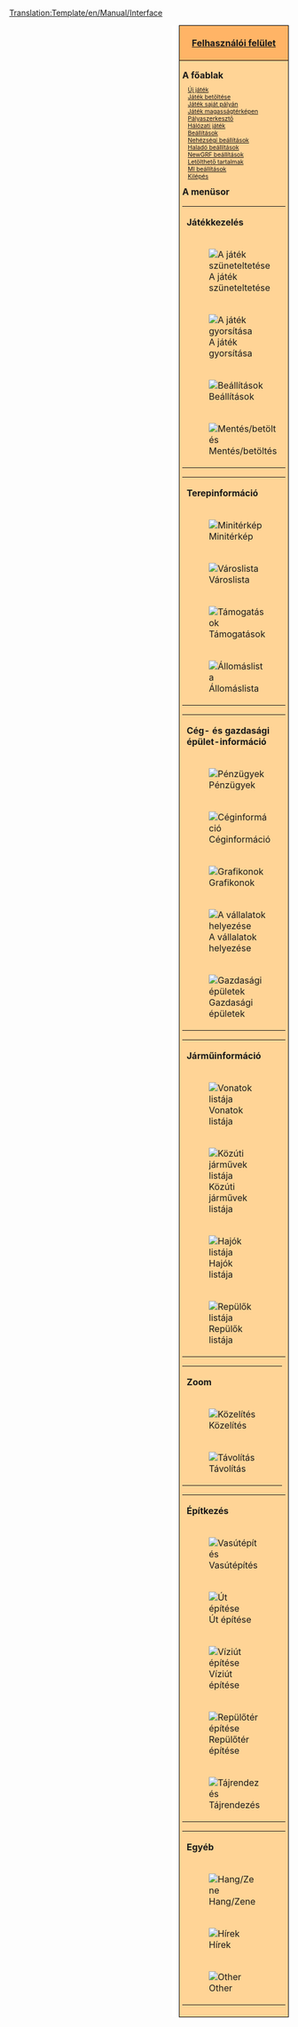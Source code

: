 <noinclude>[[Translation:Template/en/Manual/Interface]]</noinclude><noinclude></noinclude>
<div style="float:right; padding-left:12px; background:#ffffff;">
<div style="border:1px solid #000000; background:#ffb466; padding:5px; -moz-border-radius-topleft:5px; -moz-border-radius-topright:5px; font-size: 12pt;">
<center><strong><font size="3">[[hu/Manual/Felhasználói felület|Felhasználói felület]]</font></strong></center>
</div>
<div style="border:1px solid black; border-top-width: 0px; background:#ffd496; padding:5px; -moz-border-radius-bottomleft:5px; -moz-border-radius-bottomright:8px; font-size: 8pt;">

<div style="width: 186px">
<font size="3">'''A főablak'''</font>
<div style="margin-left:10px;">
[[hu/Manual/Új játék|Új játék]]<br />
[[hu/Archive/Manual/Játékmentés|Játék betöltése]]<br />
[[hu/Archive/Manual/Saját pálya|Játék saját pályán]]<br />
[[hu/Manual/Magasságtérkép|Játék magasságtérképen]]<br />
[[hu/Manual/Pályaszerkesztő|Pályaszerkesztő]]<br />
[[hu/Manual/Hálózati játék|Hálózati játék]]<br />
[[hu/Manual/Beállítások|Beállítások]]<br />
[[hu/Nehézségi beállítások|Nehézségi beállítások]]<br />
[[hu/Haladó beállítások|Haladó beállítások]]<br />
[[hu/NewGRF beállítások|NewGRF beállítások]]<br />
[[hu/Online tartalom|Letölthető tartalmak]]<br />
[[hu/MI beállítások|MI beállítások]]<br />
[[hu/Kilépés|Kilépés]]<br />
</div>
</div>

<div style="width: 186px">
<font size="3">'''A menüsor'''</font><br />

{| style="background:#ffd496;"
|colspan=2| '''Játékkezelés'''
|- valign="top"
|[[File:en/Manual/Pause button.png|A játék szüneteltetése]]
|⇒ [[hu/Szünet|Szünet]]
|- valign="top"
|[[File:en/Manual/Fast Forward button.png|A játék gyorsítása]] 
|⇒ [[hu/A játék gyorsítása|A játék gyorsítása]]
|- valign="top"
|[[File:en/Manual/Options button.png|Beállítások]]
|⇒ [[hu/Manual/Beállítások|Beállítások]] &middot; [[hu/Nehézségi beállítások|Nehézségi beállítások]] &middot; [[hu/Haladó beállítások|Haladó beállítások]] &middot; [[hu/MI beállítások|MI beállítások]] &middot; [[hu/NewGRF beállítások|NewGRF beállítások]] &middot; [[hu/Manual/Átlátszósági beállítások|Átlátszósági beállítások]]
|- valign="top"
|[[File:en/Manual/Save Load button.png|Mentés/betöltés]]
|⇒ [[hu/Archive/Manual/Játékmentés|A játék mentése]] &middot; [[hu/Játék betöltése|Játék betöltése]] &middot; [[hu/Kilépés a játékból|Kilépés a játékból]] &middot; [[hu/Kilépés|Kilépés]]
|}
{| style="background:#ffd496;"
|colspan=2| '''Terepinformáció'''
|- valign="top"
|[[File:en/Manual/Minimap button.png|Minitérkép]]
|⇒ [[hu/Világtérkép|Világtérkép]] &middot; [[hu/Extra látkép|Extra látkép]] &middot; [[hu/Feliratok listája|Feliratok listája]]
|- valign="top"
|[[File:en/Manual/Town directory button.png|Városlista]]
|⇒ [[hu/Városlista|Városlista]]
|- valign="top"
|[[File:en/Manual/Subsidies button.png|Támogatások]]
|⇒ [[hu/Támogatások|Támogatások]]
|- valign="top"
|[[File:en/Manual/Station list button.png|Állomáslista]]
|⇒ [[hu/Állomáslista|Állomáslista]]
|}
{| style="background:#ffd496;"
|colspan=2| '''Cég- és gazdasági épület-információ'''
|- valign="top"
|[[File:en/Manual/Finances screen button.png|Pénzügyek]]
|⇒ [[hu/Pénzügyi adatok|Pénzügyi adatok]]
|- valign="top"
|[[File:en/Manual/Company information button.png|Céginformáció]]
|⇒ [[hu/Céginformáció|Céginformáció]]
|- valign="top"
|[[File:en/Manual/Graphs button.png|Grafikonok]]
|⇒ [[hu/Működési nyereség grafikon|Működési nyereség grafiokon]] &middot; [[hu/Bevétel grafikon|Bevétel grafikon]] &middot; [[hu/Elszállított rakomány grafikon|Elszállított rakomány grafikon]] &middot; [[hu/Teljesítmény grafikon|Teljesítmény grafikon]] &middot; [[hu/Vállalat értéke grafikon|Vállalat értéke grafikon]] &middot; [[hu/Rakományok szállítási díja grafikon|Rakományok szállítási díja grafikon]]
|- valign="top"
|[[File:en/Manual/Company league table button.png|A vállalatok helyezése]]
|⇒ [[hu/Vállalatok helyezései|Vállalatok helyezései]] &middot; [[hu/Teljesítményértékek részletezése|Teljesítményértékek részletezése]]
|- valign="top"
|[[File:en/Manual/Industry button.png|Gazdasági épületek]]
|⇒ [[hu/Gazdasági épületek listája|Gazdasági épületek listája]] &middot; [[hu/Új gazdasági épület építése|Új gazdasági épület építése]]
|}
{| style="background:#ffd496;"
|colspan=2| '''Járműinformáció'''
|- valign="top"
|[[File:en/Manual/Train Information button.png|Vonatok listája]]
|⇒ [[hu/Vonatok listája|Vonatok listája]]
|- valign="top"
|[[File:en/Manual/Road Vehicle Information button.png|Közúti járművek listája]]
|⇒ [[hu/Közúti járművek listája|Közúti járművek listája]]
|- valign="top"
|[[File:en/Manual/Ship Information button.png|Hajók listája]]
|⇒ [[hu/Hajók listája|Hajók listája]]
|- valign="top"
|[[File:en/Manual/Aircraft Information button.png|Repülők listája]]
|⇒ [[hu/Repülők listája|Repülők listája]]
|}
{| style="background:#ffd496;"
|colspan=2| '''Zoom'''
|- valign="top"
|[[File:en/Manual/Zoom in button.png|Közelítés]]
|⇒ [[hu/Zoom|Közelítés]]
|- valign="top"
|[[File:en/Manual/Zoom out button.png|Távolítás]]
|⇒ [[hu/Zoom|Távolítás]]
|}
{| style="background:#ffd496;"
|colspan=2| '''Építkezés'''
|- valign="top"
|[[File:en/Manual/Railroad build button.png|Vasútépítés]]
|⇒ [[hu/Manual/Vasútépítés|Normál vasút építése]] &middot; [[hu/Villamosított vasút építése|Villamosított vasút építése]] &middot; [[hu/Egysínű vasút építése|Egysínű vasút építése]] &middot; [[hu/Maglev vasút építése|Maglev vasút építése]]
|- valign="top"
|[[File:en/Manual/Road build button.png|Út építése]]
|⇒ [[hu/Közút építése|Közút építése]] &middot; [[hu/Villamospálya építése|Villamospálya építése]]
|- valign="top"
|[[File:en/Manual/Dock build button.png|Víziút építése]]
|⇒ [[hu/Víziút építése|Víziút építése]]
|- valign="top"
|[[File:en/Manual/Airport build button.png|Repülőtér építése]]
|⇒ [[hu/Repülőtér építése|Repülőtér építése]]
|- valign="top"
|[[File:en/Manual/Landscaping button.png|Tájrendezés]]
|⇒ [[hu/Manual/Tájrendezés|Tájrendezés]] &middot; [[hu/Faültetés|Faültetés]] &middot; [[hu/Felirat lerakása|Felirat lerakása]]
|}
{| style="background:#ffd496;"
|colspan=2| '''Egyéb'''
|- valign="top"
|[[File:en/Manual/Sound Music button.png|Hang/Zene]]
|⇒ [[hu/Hang/Zene|Hang/Zene]]
|- valign="top"
|[[File:en/Manual/News button.png|Hírek]]
|⇒ [[hu/Legutóbbi üzenet/újsághír|Legutóbbi üzenet/Újsághír]] &middot; [[hu/Üzenetek beállításai|Üzenetek beállításai]] &middot; [[hu/Előző üzenetek|Előző üzenetek]]
|- valign="top"
|[[File:en/Manual/Other button.png|Other]]
|⇒ [[hu/Manual/Területinformáció|Területinformáció]] &middot; [[hu/Átváltás konzolra|Átváltás konzolra]] &middot; [[hu/MI/játékszkript nyomonkövetés|MI/játékszkript nyomonkövetés]] &middot; [[hu/Képmentése|Képmentés]] &middot; [[hu/Teljes nagyítású képmentés|Teljes nagyítású képmentés]] &middot; [[hu/Képmentés teljes térképről|Képmentés teljes térképről]] &middot; [[hu/Manual/Main Page|Az OpenTTD-ről]]
|}
</div>
</div>
</div>